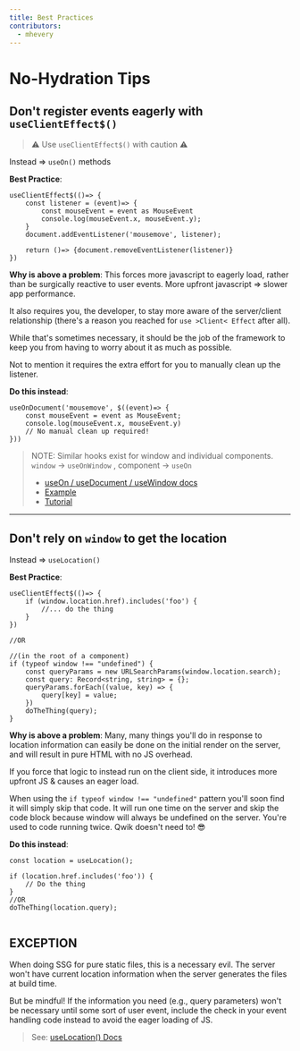 ```yaml
---
title: Best Practices
contributors:
  - mhevery
---
```


# No-Hydration Tips
## Don't register events eagerly with `useClientEffect$()`
> ⚠ Use `useClientEffect$()` with caution ⚠

Instead => `useOn()` methods

**Best Practice**:

```typescript!
useClientEffect$(()=> { 
    const listener = (event)=> { 
        const mouseEvent = event as MouseEvent
        console.log(mouseEvent.x, mouseEvent.y);
    }
    document.addEventListener('mousemove', listener);
    
    return ()=> {document.removeEventListener(listener)}
})
```

**Why is above a problem**:
This forces more javascript to eagerly load, rather than be surgically reactive to user events. More upfront javascript => slower app performance. 

It also requires you, the developer, to stay more aware of the server/client relationship (there's a reason you reached for `use >Client< Effect` after all). 

While that's sometimes necessary, it should be the job of the framework to keep you from having to worry about it as much as possible.

Not to mention it requires the extra effort for you to manually clean up the listener. 

**Do this instead**:

```typescript!
useOnDocument('mousemove', $((event)=> { 
    const mouseEvent = event as MouseEvent;
    console.log(mouseEvent.x, mouseEvent.y)
    // No manual clean up required!
}))
```

> NOTE: Similar hooks exist for window and individual components.  
> `window` -> `useOnWindow` , component -> `useOn` 
> * [useOn / useDocument / useWindow docs](https://qwik.builder.io/tutorial/hooks/use-on/)
> * [Example](https://qwik.builder.io/tutorial/hooks/use-on/#example)
> * [Tutorial](https://qwik.builder.io/tutorial/events/programmatic/)
----



## Don't rely on `window` to get the location

Instead => `useLocation()`

**Best Practice**:

```typescript!
useClientEffect$(()=> { 
    if (window.location.href).includes('foo') { 
        //... do the thing
    }
})

//OR 

//(in the root of a component)
if (typeof window !== "undefined") { 
    const queryParams = new URLSearchParams(window.location.search);
    const query: Record<string, string> = {};
    queryParams.forEach((value, key) => { 
        query[key] = value;
    })
    doTheThing(query);
}
```

**Why is above a problem**:
Many, many things you'll do in response to location information can easily be done on the initial render on the server, and will result in pure HTML with no JS overhead. 

If you force that logic to instead run on the client side, it introduces more upfront JS & causes an eager load. 


When using the `if typeof window !== "undefined"` pattern you'll soon find it will simply skip that code. It will run one time on the server and skip the code block because window will always be undefined on the server. You're used to code running twice. Qwik doesn't need to! 😎

**Do this instead**:
```typescript!
const location = useLocation();

if (location.href.includes('foo')) { 
    // Do the thing
}
//OR 
doTheThing(location.query);
    
```


## EXCEPTION
When doing SSG for pure static files, this is a necessary evil. The server won't have current location information when the server generates the files at build time. 

But be mindful! If the information you need (e.g., query parameters) won't be necessary until some sort of user event, include the check in your event handling code instead to avoid the eager loading of JS. 

> See: [useLocation() Docs](https://qwik.builder.io/qwikcity/api/#uselocation)